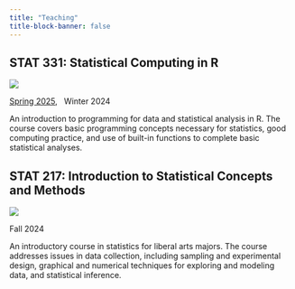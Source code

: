 ```yaml
---
title: "Teaching"
title-block-banner: false
---
```



## STAT 331: Statistical Computing in R

::: {.grid}

::: {.g-col-12 .g-col-md-2}
![](https://131335021.cdn6.editmysite.com/uploads/1/3/1/3/131335021/3RPPOJKP2FCUQMHFFLVYAWV3.png?width=2400&optimize=medium)

:::

::: {.g-col-12 .g-col-md-10}

[Spring 2025](https://manncz.github.io/stat-331-s25/), &nbsp; Winter 2024

An introduction to programming for data and statistical analysis in R. The course covers basic programming concepts necessary for statistics, good computing practice, and use of built-in functions to complete basic statistical analyses.

:::

:::


## STAT 217: Introduction to Statistical Concepts and Methods

::: {.grid}

::: {.g-col-12 .g-col-md-2}
![](../files/images/isi.jpg)

:::

::: {.g-col-12 .g-col-md-10}

Fall 2024

An introductory course in statistics for liberal arts majors. The course addresses issues in data collection, including sampling and experimental design, graphical and numerical techniques for exploring and modeling data, and statistical inference.

:::

:::



